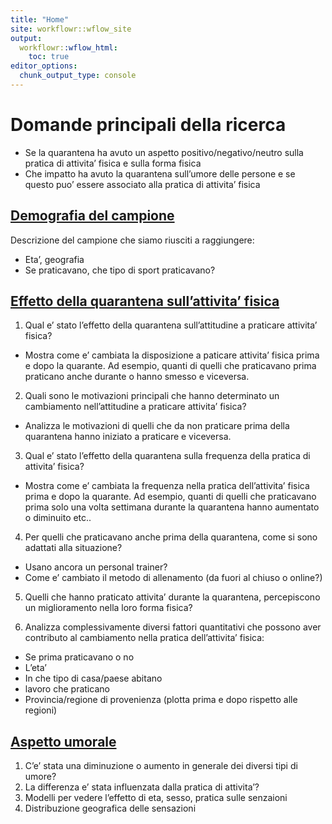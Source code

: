 ```yaml
---
title: "Home"
site: workflowr::wflow_site
output:
  workflowr::wflow_html:
    toc: true
editor_options:
  chunk_output_type: console
---
```


# Domande principali della ricerca

- Se la quarantena ha avuto un aspetto positivo/negativo/neutro sulla pratica di attivita' fisica e sulla forma fisica
- Che impatto ha avuto la quarantena sull'umore delle persone e se questo puo' essere associato alla pratica di attivita' fisica

## [Demografia del campione](2.0-demografia-del-campione.html)

Descrizione del campione che siamo riusciti a raggiungere:

  - Eta', geografia
  - Se praticavano, che tipo di sport praticavano?

## [Effetto della quarantena sull'attivita' fisica](3.0-effetto-su-attivita-fisica.html)

1. Qual e' stato l'effetto della quarantena sull'attitudine a praticare attivita' fisica?

  - Mostra come e' cambiata la disposizione a paticare attivita' fisica prima e dopo la quarante. Ad esempio, quanti di quelli che praticavano prima praticano anche durante o hanno smesso e viceversa. 

2. Quali sono le motivazioni principali che hanno determinato un cambiamento nell'attitudine a praticare attivita' fisica?
  - Analizza le motivazioni di quelli che da non praticare prima della quarantena hanno iniziato a praticare e viceversa.
  

3. Qual e' stato l'effetto della quarantena sulla frequenza della pratica di attivita' fisica?

  - Mostra come e' cambiata la frequenza nella pratica dell'attivita' fisica prima e dopo la quarante. Ad esempio, quanti di quelli che praticavano prima solo una volta  settimana durante la quarantena hanno aumentato o diminuito etc.. 


4. Per quelli che praticavano anche prima della quarantena, come si sono adattati alla situazione?
  - Usano ancora un personal trainer?
  - Come e' cambiato il metodo di allenamento (da fuori al chiuso o online?)
  

5. Quelli che hanno praticato attivita' durante la quarantena, percepiscono un miglioramento nella loro forma fisica?

6. Analizza complessivamente diversi fattori quantitativi che possono aver contributo al cambiamento nella pratica dell'attivita' fisica:
  - Se prima praticavano o no
  - L'eta'
  - In che tipo di casa/paese abitano 
  - lavoro che praticano
  - Provincia/regione di provenienza (plotta prima e dopo rispetto alle regioni)
  
## [Aspetto umorale](4.0-benessere-umorale.html) 

1. C'e' stata una diminuzione o aumento in generale dei diversi tipi di umore?
2. La differenza e' stata influenzata dalla pratica di attivita'?
3. Modelli per vedere l'effetto di eta, sesso, pratica sulle senzaioni
4. Distribuzione geografica delle sensazioni 

